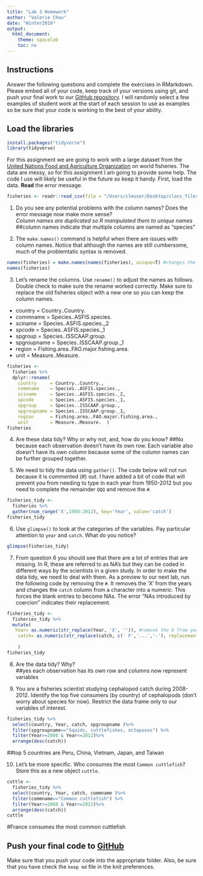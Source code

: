 ```yaml
---
title: "Lab 3 Homework"
author: "Valerie Chau"
date: "Winter2019"
output:
  html_document:
    theme: spacelab
    toc: no
---
```

## Instructions
Answer the following questions and complete the exercises in RMarkdown. Please embed all of your code, keep track of your versions using git, and push your final work to our [GitHub repository](https://github.com/FRS417-DataScienceBiologists). I will randomly select a few examples of student work at the start of each session to use as examples so be sure that your code is working to the best of your ability.

## Load the libraries
```r
install.packages("tidyverse")
library(tidyverse)
```

For this assignment we are going to work with a large dataset from the [United Nations Food and Agriculture Organization](http://www.fao.org/about/en/) on world fisheries. The data are messy, so for this assignment I am going to provide some help. The code I use will likely be useful in the future so keep it handy. First, load the data. **Read** the error message.  

```r
fisheries <- readr::read_csv(file = "/Users/clmuser/Desktop/class_files-master/FAO_1950to2012_111914.csv") 
```

1. Do you see any potential problems with the column names? Does the error message now make more sense?  
*Column names are duplicated so R manipulated them to unique names*
##column names indicate that multiple columns are named as "species"


2. The `make.names()` command is helpful when there are issues with column names. Notice that although the names are still cumbersome, much of the problemtatic syntax is removed.
```r
names(fisheries) = make.names(names(fisheries), unique=T) #changes the column names
names(fisheries)
```

3. Let's rename the columns. Use `rename()` to adjust the names as follows. Double check to make sure the rename worked correctly. Make sure to replace the old fisheries object with a new one so you can keep the column names.
+ country     = Country..Country.  
+ commname    = Species..ASFIS.species.  
+ sciname     = Species..ASFIS.species._2  
+ spcode      = Species..ASFIS.species._1  
+ spgroup     = Species..ISSCAAP.group.  
+ spgroupname = Species..ISSCAAP.group._1  
+ region      = Fishing.area..FAO.major.fishing.area.  
+ unit        = Measure..Measure.  

```r
fisheries <-
  fisheries %>% 
  dplyr::rename(
    country     = Country..Country.,
    commname    = Species..ASFIS.species.,
    sciname     = Species..ASFIS.species._2,
    spcode      = Species..ASFIS.species._1,
    spgroup     = Species..ISSCAAP.group.,
    spgroupname = Species..ISSCAAP.group._1,
    region      = Fishing.area..FAO.major.fishing.area.,
    unit        = Measure..Measure.  )
fisheries


```


4. Are these data tidy? Why or why not, and, how do you know?
##No because each observation doesn't have its own row. Each variable also doesn't have its own column because some of the column names can be further grouped together.

5. We need to tidy the data using `gather()`. The code below will not run because it is commented (#) out. I have added a bit of code that will prevent you from needing to type in each year from 1950-2012 but you need to complete the remainder `QQQ` and remove the `#`.
```r
fisheries_tidy <- 
  fisheries %>% 
  gather(num_range('X',1950:2012), key='Year', value='catch')
fisheries_tidy
```

6. Use `glimpse()` to look at the categories of the variables. Pay particular attention to `year` and `catch`. What do you notice?  

```r
glimpse(fisheries_tidy)
```



7. From question 6 you should see that there are a lot of entries that are missing. In R, these are referred to as NA's but they can be coded in different ways by the scientists in a given study. In order to make the data tidy, we need to deal with them. As a preview to our next lab, run the following code by removing the `#`. It removes the 'X' from the years and changes the `catch` column from a character into a numeric. This forces the blank entries to become NAs. The error "NAs introduced by coercion" indicates their replacement.
```r
fisheries_tidy <- 
  fisheries_tidy %>% 
  mutate(
   Year= as.numeric(str_replace(Year, 'X', '')), #remove the X from year
    catch= as.numeric(str_replace(catch, c(' F','...','-'), replacement = '')) #replace character strings with NA
    
    )
fisheries_tidy
```

8. Are the data tidy? Why?  
##yes each observation has its own row and columns now represent variables

9. You are a fisheries scientist studying cephalopod catch during 2008-2012. Identify the top five consumers (by country) of cephalopods (don't worry about species for now). Restrict the data frame only to our variables of interest.

```r
fisheries_tidy %>% 
  select(country, Year, catch, spgroupname )%>% 
  filter(spgroupname=="Squids, cuttlefishes, octopuses") %>% 
  filter(Year>=2008 & Year<=2012)%>% 
  arrange(desc(catch))

```

##top 5 countries are Peru, China, Vietnam, Japan, and Taiwan

10. Let's be more specific. Who consumes the most `Common cuttlefish`? Store this as a new object `cuttle`.
```r
cuttle <-
  fisheries_tidy %>% 
  select(country, Year, catch, commname )%>% 
  filter(commname=="Common cuttlefish") %>% 
  filter(Year>=2008 & Year<=2012)%>% 
  arrange(desc(catch))
cuttle
```
#France consumes the most common cuttlefish


## Push your final code to [GitHub](https://github.com/FRS417-DataScienceBiologists)
Make sure that you push your code into the appropriate folder. Also, be sure that you have check the `keep md` file in the knit preferences.
